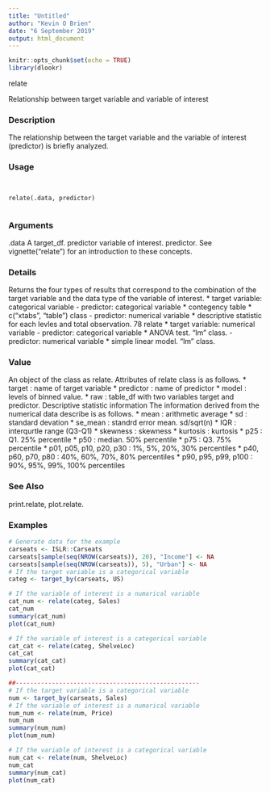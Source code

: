 ---
title: "Untitled"
author: "Kevin O Brien"
date: "6 September 2019"
output: html_document
---

```{r setup, include=FALSE}
knitr::opts_chunk$set(echo = TRUE)
library(dlookr)
```
relate 

Relationship between target variable and variable of interest

### Description 

The relationship between the target variable and the variable of interest (predictor) is briefly analyzed.

### Usage 
<pre><code>

relate(.data, predictor)

</code></pre>
### Arguments
 
.data A target_df.
predictor variable of interest. predictor.
See vignette("relate") for an introduction to these concepts.

### Details 

Returns the four types of results that correspond to the combination of the target variable and the
data type of the variable of interest.
*  target variable: categorical variable
- predictor: categorical variable
* contegency table
* c("xtabs", "table") class
- predictor: numerical variable
* descriptive statistic for each levles and total observation.
78 relate
*  target variable: numerical variable
- predictor: categorical variable
* ANOVA test. "lm" class.
- predictor: numerical variable
* simple linear model. "lm" class.

### Value 

An object of the class as relate. Attributes of relate class is as follows.
*  target : name of target variable
*  predictor : name of predictor
*  model : levels of binned value.
*  raw : table_df with two variables target and predictor.
Descriptive statistic information
The information derived from the numerical data describe is as follows.
*  mean : arithmetic average
*  sd : standard devation
*  se_mean : standrd error mean. sd/sqrt(n)
*  IQR : interqurtle range (Q3-Q1)
*  skewness : skewness
*  kurtosis : kurtosis
*  p25 : Q1. 25% percentile
*  p50 : median. 50% percentile
*  p75 : Q3. 75% percentile
*  p01, p05, p10, p20, p30 : 1%, 5%, 20%, 30% percentiles
*  p40, p60, p70, p80 : 40%, 60%, 70%, 80% percentiles
*  p90, p95, p99, p100 : 90%, 95%, 99%, 100% percentiles

### See Also
 
print.relate, plot.relate.

### Examples
```{r}

# Generate data for the example
carseats <- ISLR::Carseats
carseats[sample(seq(NROW(carseats)), 20), "Income"] <- NA
carseats[sample(seq(NROW(carseats)), 5), "Urban"] <- NA
# If the target variable is a categorical variable
categ <- target_by(carseats, US)
```
```{r}
# If the variable of interest is a numarical variable
cat_num <- relate(categ, Sales)
cat_num
summary(cat_num)
plot(cat_num)
```

```{r}
# If the variable of interest is a categorical variable
cat_cat <- relate(categ, ShelveLoc)
cat_cat
summary(cat_cat)
plot(cat_cat)
```
```{r}
##---------------------------------------------------
# If the target variable is a categorical variable
num <- target_by(carseats, Sales)
# If the variable of interest is a numarical variable
num_num <- relate(num, Price)
num_num
summary(num_num)
plot(num_num)
```

```{r}
# If the variable of interest is a categorical variable
num_cat <- relate(num, ShelveLoc)
num_cat
summary(num_cat)
plot(num_cat)
```


